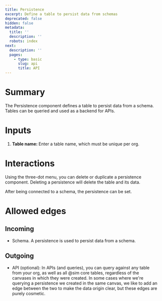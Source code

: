 ```yaml
---
title: Persistence
excerpt: Define a table to persist data from schemas
deprecated: false
hidden: false
metadata:
  title: ''
  description: ''
  robots: index
next:
  description: ''
  pages:
    - type: basic
      slug: api
      title: API
---
```

# Summary

The Persistence component defines a table to persist data from a schema. Tables can be queried and used as a backend for APIs.

# Inputs

1. **Table name:** Enter a table name, which must be unique per org.

# Interactions

Using the three-dot menu, you can delete or duplicate a persistence component. Deleting a persistence will delete the table and its data.

After being connected to a schema, the persistence can be set.

# Allowed edges

## Incoming

* Schema. A persistence is used to persist data from a schema.

## Outgoing

* API (optional): In APIs (and queries), you can query against any table from your org, as well as all @sim core tables, regardless of the canvases in which they were created. In some cases where we're querying a persistence we created in the same canvas, we like to add an edge between the two to make the data origin clear, but these edges are purely cosmetic.
